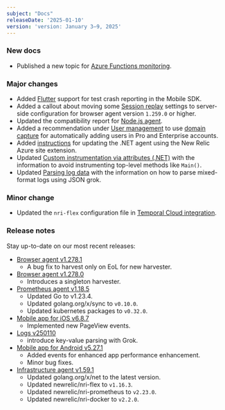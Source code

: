 ```yaml
---
subject: "Docs"
releaseDate: '2025-01-10'
version: 'version: January 3–9, 2025'
---
```


### New docs

* Published a new topic for [Azure Functions monitoring](/docs/serverless-function-monitoring/azure-function-monitoring/introduction-azure-monitoring/).

### Major changes


* Added [Flutter](/docs/mobile-monitoring/new-relic-mobile/mobile-sdk/test-crash-reporting/#flutter) support for test crash reporting in the Mobile SDK.
* Added a callout about moving some [Session replay](/docs/browser/browser-monitoring/browser-pro-features/session-replay/) settings to server-side configuration for browser agent version `1.259.0` or higher.
* Updated the compatibility report for [Node.js agent](/docs/apm/agents/nodejs-agent/getting-started/compatibility-requirements-nodejs-agent/).
* Added a recommendation under [User management](/docs/accounts/accounts-billing/new-relic-one-user-management/authentication-domains-saml-sso-scim-more/) to use [domain capture](/docs/accounts/accounts-billing/account-setup/domain-capture/) for automatically adding users in Pro and Enterprise accounts.
* Added [instructions](/docs/apm/agents/net-agent/installation/update-net-agent/#site-extention-update) for updating the .NET agent using the New Relic Azure site extension.
* Updated [Custom instrumentation via attributes (.NET)](/docs/apm/agents/net-agent/custom-instrumentation/custom-instrumentation-attributes-net/) with the information to avoid instrumenting top-level methods like `Main()`.
* Updated [Parsing log data](/docs/logs/ui-data/parsing/) with the information on how to parse mixed-format logs using JSON grok.




### Minor change


* Updated the `nri-flex` configuration file in [Temporal Cloud integration](/docs/infrastructure/host-integrations/host-integrations-list/temporal-cloud-integration/).

### Release notes


Stay up-to-date on our most recent releases:

* [Browser agent v1.278.1](/docs/release-notes/new-relic-browser-release-notes/browser-agent-release-notes/browser-agent-v1.278.1/)
  * A bug fix to harvest only on EoL for new harvester.
* [Browser agent v1.278.0](/docs/release-notes/new-relic-browser-release-notes/browser-agent-release-notes/browser-agent-v1.278.0/)
  * Introduces a singleton harvester.
* [Prometheus agent v1.18.5](/docs/release-notes/infrastructure-release-notes/prometheus-agent-release-notes/prometheus-agent-1-18-5/)
  * Updated <DNT>Go</DNT> to v1.23.4.
  * Updated golang.org/x/sync to `v0.10.0`.
  * Updated kubernetes packages to `v0.32.0`.
* [Mobile app for iOS v6.8.7](/docs/release-notes/mobile-apps-release-notes/new-relic-ios-release-notes/new-relic-ios-6087/)
  * Implemented new <DNT>PageView</DNT> events.
* [Logs v250110](/docs/release-notes/logs-release-notes/logs-25-01-10/)
  * introduce key-value parsing with Grok.
* [Mobile app for Android v5.27.1](/docs/release-notes/mobile-apps-release-notes/new-relic-android-release-notes/new-relic-android-5271/)
  * Added events for enhanced app performance enhancement.
  * Minor bug fixes.
* [Infrastructure agent v1.59.1](/docs/release-notes/infrastructure-release-notes/infrastructure-agent-release-notes/new-relic-infrastructure-agent-1591/)
  * Updated golang.org/x/net to the latest version.
  * Updated newrelic/nri-flex to `v1.16.3`.
  * Updated newrelic/nri-prometheus to `v2.23.0`.
  * Updated newrelic/nri-docker to `v2.2.0`.
  




